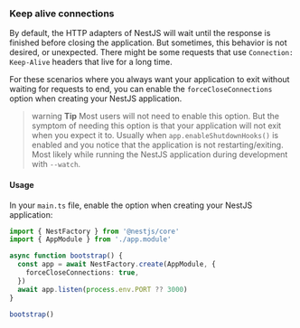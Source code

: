 ### Keep alive connections

By default, the HTTP adapters of NestJS will wait until the response is finished before closing the application. But sometimes, this behavior is not desired, or unexpected. There might be some requests that use `Connection: Keep-Alive` headers that live for a long time.

For these scenarios where you always want your application to exit without waiting for requests to end, you can enable the `forceCloseConnections` option when creating your NestJS application.

> warning **Tip** Most users will not need to enable this option. But the symptom of needing this option is that your application will not exit when you expect it to. Usually when `app.enableShutdownHooks()` is enabled and you notice that the application is not restarting/exiting. Most likely while running the NestJS application during development with `--watch`.

#### Usage

In your `main.ts` file, enable the option when creating your NestJS application:

```typescript
import { NestFactory } from '@nestjs/core'
import { AppModule } from './app.module'

async function bootstrap() {
  const app = await NestFactory.create(AppModule, {
    forceCloseConnections: true,
  })
  await app.listen(process.env.PORT ?? 3000)
}

bootstrap()
```
